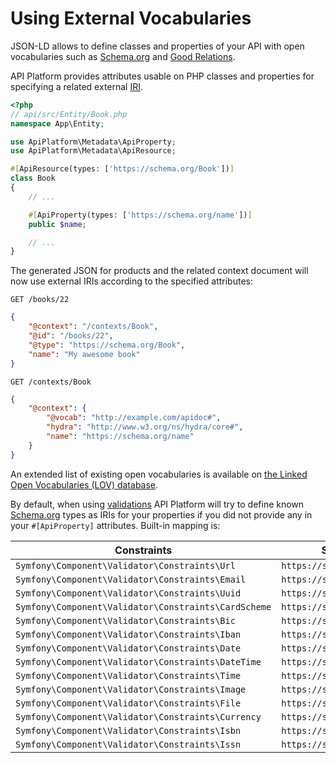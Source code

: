 # Using External Vocabularies

JSON-LD allows to define classes and properties of your API with open vocabularies such as [Schema.org](https://schema.org)
and [Good Relations](https://www.heppnetz.de/projects/goodrelations/).

API Platform provides attributes usable on PHP classes and properties for specifying a related external [IRI](https://en.wikipedia.org/wiki/Internationalized_resource_identifier).

```php
<?php
// api/src/Entity/Book.php
namespace App\Entity;

use ApiPlatform\Metadata\ApiProperty;
use ApiPlatform\Metadata\ApiResource;

#[ApiResource(types: ['https://schema.org/Book'])]
class Book
{
    // ...

    #[ApiProperty(types: ['https://schema.org/name'])]
    public $name;

    // ...
}
```

The generated JSON for products and the related context document will now use external IRIs according to the specified attributes:

`GET /books/22`

```json
{
    "@context": "/contexts/Book",
    "@id": "/books/22",
    "@type": "https://schema.org/Book",
    "name": "My awesome book"
}
```

`GET /contexts/Book`

```json
{
    "@context": {
        "@vocab": "http://example.com/apidoc#",
        "hydra": "http://www.w3.org/ns/hydra/core#",
        "name": "https://schema.org/name"
    }
}
```

An extended list of existing open vocabularies is available on [the Linked Open Vocabularies (LOV) database](https://lov.linkeddata.es/dataset/lov/).

By default, when using [validations](validation.md) API Platform will try to define known [Schema.org](https://schema.org) types as IRIs for your properties if you did not provide any in your `#[ApiProperty]` attributes.
Built-in mapping is:

| Constraints                                          | Schema.org type                    |
| ---------------------------------------------------- | ---------------------------------- |
| `Symfony\Component\Validator\Constraints\Url`        | `https://schema.org/url`           |
| `Symfony\Component\Validator\Constraints\Email`      | `https://schema.org/email`         |
| `Symfony\Component\Validator\Constraints\Uuid`       | `https://schema.org/identifier`    |
| `Symfony\Component\Validator\Constraints\CardScheme` | `https://schema.org/identifier`    |
| `Symfony\Component\Validator\Constraints\Bic`        | `https://schema.org/identifier`    |
| `Symfony\Component\Validator\Constraints\Iban`       | `https://schema.org/identifier`    |
| `Symfony\Component\Validator\Constraints\Date`       | `https://schema.org/Date`          |
| `Symfony\Component\Validator\Constraints\DateTime`   | `https://schema.org/DateTime`      |
| `Symfony\Component\Validator\Constraints\Time`       | `https://schema.org/Time`          |
| `Symfony\Component\Validator\Constraints\Image`      | `https://schema.org/image`         |
| `Symfony\Component\Validator\Constraints\File`       | `https://schema.org/MediaObject`   |
| `Symfony\Component\Validator\Constraints\Currency`   | `https://schema.org/priceCurrency` |
| `Symfony\Component\Validator\Constraints\Isbn`       | `https://schema.org/isbn`          |
| `Symfony\Component\Validator\Constraints\Issn`       | `https://schema.org/issn`          |
